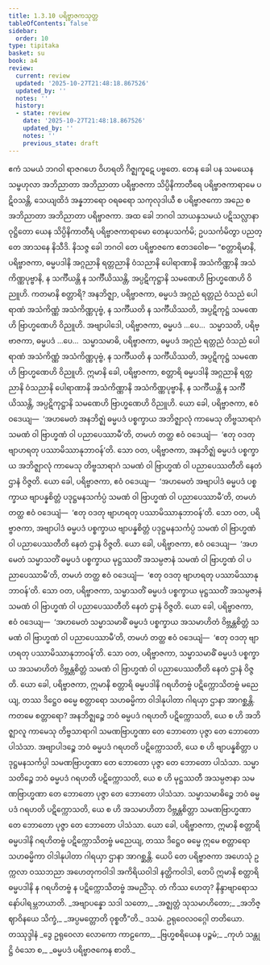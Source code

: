 ```yaml
---
title: 1.3.10 ပရိဗ္ဗာဇကသုတ္တ
tableOfContents: false
sidebar:
  order: 10
type: tipitaka
basket: su
book: a4
review:
  current: review
  updated: '2025-10-27T21:48:18.867526'
  updated_by: ''
  notes: ''
  history:
  - state: review
    date: '2025-10-27T21:48:18.867526'
    updated_by: ''
    notes: ''
    previous_state: draft
---
```



<ReviewStatus review={frontmatter.review} showDetails={true} />

<HypothesisAnnotation frontmatter={frontmatter} />

<DynamicBreadcrumb />

<Division number="30" book="a4" e="ch" v="15" p="338">

<Paragraph number="202" book="a4">
ဧကံ သမယံ ဘဂဝါ ရာဇဂဟေ ဝိဟရတိ ဂိဇ္ဈကူဋေ ပဗ္ဗတေ. တေန ခေါ ပန သမယေန သမ္ဗဟုလာ အဘိညာတာ အဘိညာတာ ပရိဗ္ဗာဇကာ သိပ္ပိနိကာတီရေ ပရိဗ္ဗာဇကာရာမေ ပဋိဝသန္တိ, သေယျထိဒံ အန္နဘာရော ဝရဓရော သကုလုဒါယီ စ ပရိဗ္ဗာဇကော အညေ စ အဘိညာတာ အဘိညာတာ ပရိဗ္ဗာဇကာ. အထ ခေါ ဘဂဝါ သာယနှသမယံ ပဋိသလ္လာနာ ဝုဋ္ဌိတော ယေန သိပ္ပိနိကာတီရံ ပရိဗ္ဗာဇကာရာမော တေနုပသင်္ကမိ; ဥပသင်္ကမိတွာ ပညတ္တေ အာသနေ နိသီဒိ. နိသဇ္ဇ ခေါ ဘဂဝါ တေ ပရိဗ္ဗာဇကေ ဧတဒဝေါစ—
</Paragraph>

<Paragraph number="203" book="a4">
“စတ္တာရိမာနိ, ပရိဗ္ဗာဇကာ, ဓမ္မပဒါနိ အဂ္ဂညာနိ ရတ္တညာနိ ဝံသညာနိ ပေါရာဏာနိ အသံကိဏ္ဏာနိ အသံကိဏ္ဏပုဗ္ဗာနိ, န သင်္ကီယန္တိ န သင်္ကီယိဿန္တိ, အပ္ပဋိကုဋ္ဌာနိ သမဏေဟိ ဗြာဟ္မဏေဟိ ဝိညူဟိ. ကတမာနိ စတ္တာရိ? အနဘိဇ္ဈာ, ပရိဗ္ဗာဇကာ, ဓမ္မပဒံ အဂ္ဂညံ ရတ္တညံ ဝံသညံ ပေါရာဏံ အသံကိဏ္ဏံ အသံကိဏ္ဏပုဗ္ဗံ, န သင်္ကီယတိ န သင်္ကီယိဿတိ, အပ္ပဋိကုဋ္ဌံ သမဏေဟိ ဗြာဟ္မဏေဟိ ဝိညူဟိ. အဗျာပါဒေါ, ပရိဗ္ဗာဇကာ, ဓမ္မပဒံ …ပေ…  သမ္မာသတိ, ပရိဗ္ဗာဇကာ, ဓမ္မပဒံ …ပေ…  သမ္မာသမာဓိ, ပရိဗ္ဗာဇကာ, ဓမ္မပဒံ အဂ္ဂညံ ရတ္တညံ ဝံသညံ ပေါရာဏံ အသံကိဏ္ဏံ အသံကိဏ္ဏပုဗ္ဗံ, န သင်္ကီယတိ န သင်္ကီယိဿတိ, အပ္ပဋိကုဋ္ဌံ သမဏေဟိ ဗြာဟ္မဏေဟိ ဝိညူဟိ. ဣမာနိ ခေါ, ပရိဗ္ဗာဇကာ, စတ္တာရိ ဓမ္မပဒါနိ အဂ္ဂညာနိ ရတ္တညာနိ ဝံသညာနိ ပေါရာဏာနိ အသံကိဏ္ဏာနိ အသံကိဏ္ဏပုဗ္ဗာနိ, န သင်္ကီယန္တိ န သင်္ကီယိဿန္တိ, အပ္ပဋိကုဋ္ဌာနိ သမဏေဟိ ဗြာဟ္မဏေဟိ ဝိညူဟိ.
</Paragraph>

<Paragraph number="204" book="a4">
ယော ခေါ, ပရိဗ္ဗာဇကာ, ဧဝံ ဝဒေယျ—  ‘အဟမေတံ အနဘိဇ္ဈံ ဓမ္မပဒံ ပစ္စက္ခာယ အဘိဇ္ဈာလုံ ကာမေသု တိဗ္ဗသာရာဂံ သမဏံ ဝါ ဗြာဟ္မဏံ ဝါ ပညာပေဿာမီ’တိ, တမဟံ တတ္ထ ဧဝံ ဝဒေယျံ—  ‘ဧတု ဝဒတု ဗျာဟရတု ပဿာမိဿာနုဘာဝန်’တိ. သော ဝတ, ပရိဗ္ဗာဇကာ, အနဘိဇ္ဈံ ဓမ္မပဒံ ပစ္စက္ခာယ အဘိဇ္ဈာလုံ ကာမေသု တိဗ္ဗသာရာဂံ သမဏံ ဝါ ဗြာဟ္မဏံ ဝါ ပညာပေဿတီတိ နေတံ ဌာနံ ဝိဇ္ဇတိ.
</Paragraph>

<Paragraph number="205" book="a4">
ယော ခေါ, ပရိဗ္ဗာဇကာ, ဧဝံ ဝဒေယျ—  ‘အဟမေတံ အဗျာပါဒံ ဓမ္မပဒံ ပစ္စက္ခာယ ဗျာပန္နစိတ္တံ ပဒုဋ္ဌမနသင်္ကပ္ပံ သမဏံ ဝါ ဗြာဟ္မဏံ ဝါ ပညာပေဿာမီ’တိ, တမဟံ တတ္ထ ဧဝံ ဝဒေယျံ—  ‘ဧတု ဝဒတု ဗျာဟရတု ပဿာမိဿာနုဘာဝန်’တိ. သော ဝတ, ပရိဗ္ဗာဇကာ, အဗျာပါဒံ ဓမ္မပဒံ ပစ္စက္ခာယ ဗျာပန္နစိတ္တံ ပဒုဋ္ဌမနသင်္ကပ္ပံ သမဏံ ဝါ ဗြာဟ္မဏံ ဝါ ပညာပေဿတီတိ နေတံ ဌာနံ ဝိဇ္ဇတိ.
</Paragraph>

<Paragraph number="206" book="a4">
ယော ခေါ, ပရိဗ္ဗာဇကာ, ဧဝံ ဝဒေယျ—  ‘အဟမေတံ သမ္မာသတိံ ဓမ္မပဒံ ပစ္စက္ခာယ မုဋ္ဌဿတိံ အသမ္ပဇာနံ သမဏံ ဝါ ဗြာဟ္မဏံ ဝါ ပညာပေဿာမီ’တိ, တမဟံ တတ္ထ ဧဝံ ဝဒေယျံ—  ‘ဧတု ဝဒတု ဗျာဟရတု ပဿာမိဿာနုဘာဝန်’တိ. သော ဝတ, ပရိဗ္ဗာဇကာ, သမ္မာသတိံ ဓမ္မပဒံ ပစ္စက္ခာယ မုဋ္ဌဿတိံ အသမ္ပဇာနံ သမဏံ ဝါ ဗြာဟ္မဏံ ဝါ ပညာပေဿတီတိ နေတံ ဌာနံ ဝိဇ္ဇတိ.
</Paragraph>

<Paragraph number="207" book="a4">
ယော ခေါ, ပရိဗ္ဗာဇကာ, ဧဝံ ဝဒေယျ—  ‘အဟမေတံ သမ္မာသမာဓိံ ဓမ္မပဒံ ပစ္စက္ခာယ အသမာဟိတံ ဝိဗ္ဘန္တစိတ္တံ သမဏံ ဝါ ဗြာဟ္မဏံ ဝါ ပညာပေဿာမီ’တိ, တမဟံ တတ္ထ ဧဝံ ဝဒေယျံ—  ‘ဧတု ဝဒတု ဗျာဟရတု ပဿာမိဿာနုဘာဝန်’တိ. သော ဝတ, ပရိဗ္ဗာဇကာ, သမ္မာသမာဓိံ ဓမ္မပဒံ ပစ္စက္ခာယ အသမာဟိတံ ဝိဗ္ဘန္တစိတ္တံ သမဏံ ဝါ ဗြာဟ္မဏံ ဝါ ပညာပေဿတီတိ နေတံ ဌာနံ ဝိဇ္ဇတိ.
</Paragraph>

<Paragraph number="208" book="a4">
ယော ခေါ, ပရိဗ္ဗာဇကာ, ဣမာနိ စတ္တာရိ ဓမ္မပဒါနိ ဂရဟိတဗ္ဗံ ပဋိက္ကောသိတဗ္ဗံ မညေယျ, တဿ ဒိဋ္ဌေဝ ဓမ္မေ စတ္တာရော သဟဓမ္မိကာ ဝါဒါနုပါတာ ဂါရယှာ ဌာနာ အာဂစ္ဆန္တိ. ကတမေ စတ္တာရော? အနဘိဇ္ဈဉ္စေ ဘဝံ ဓမ္မပဒံ ဂရဟတိ ပဋိက္ကောသတိ, ယေ စ ဟိ အဘိဇ္ဈာလူ ကာမေသု တိဗ္ဗသာရာဂါ သမဏဗြာဟ္မဏာ တေ ဘောတော ပုဇ္ဇာ တေ ဘောတော ပါသံသာ. အဗျာပါဒဉ္စေ ဘဝံ ဓမ္မပဒံ ဂရဟတိ ပဋိက္ကောသတိ, ယေ စ ဟိ ဗျာပန္နစိတ္တာ ပဒုဋ္ဌမနသင်္ကပ္ပါ သမဏဗြာဟ္မဏာ တေ ဘောတော ပုဇ္ဇာ တေ ဘောတော ပါသံသာ. သမ္မာသတိဉ္စေ ဘဝံ ဓမ္မပဒံ ဂရဟတိ ပဋိက္ကောသတိ, ယေ စ ဟိ မုဋ္ဌဿတီ အသမ္ပဇာနာ သမဏဗြာဟ္မဏာ တေ ဘောတော ပုဇ္ဇာ တေ ဘောတော ပါသံသာ. သမ္မာသမာဓိဉ္စေ ဘဝံ ဓမ္မပဒံ ဂရဟတိ ပဋိက္ကောသတိ, ယေ စ ဟိ အသမာဟိတာ ဝိဗ္ဘန္တစိတ္တာ သမဏဗြာဟ္မဏာ တေ ဘောတော ပုဇ္ဇာ တေ ဘောတော ပါသံသာ.
</Paragraph>

<Paragraph number="209" book="a4">
ယော ခေါ, ပရိဗ္ဗာဇကာ, ဣမာနိ စတ္တာရိ ဓမ္မပဒါနိ ဂရဟိတဗ္ဗံ ပဋိက္ကောသိတဗ္ဗံ မညေယျ, တဿ ဒိဋ္ဌေဝ ဓမ္မေ ဣမေ စတ္တာရော သဟဓမ္မိကာ ဝါဒါနုပါတာ ဂါရယှာ ဌာနာ အာဂစ္ဆန္တိ. ယေပိ တေ ပရိဗ္ဗာဇကာ အဟေသုံ ဥက္ကလာ ဝဿဘညာ အဟေတုကဝါဒါ အကိရိယဝါဒါ နတ္ထိကဝါဒါ, တေပိ ဣမာနိ စတ္တာရိ ဓမ္မပဒါနိ န ဂရဟိတဗ္ဗံ န ပဋိက္ကောသိတဗ္ဗံ အမညိံသု. တံ ကိဿ ဟေတု? နိန္ဒာဗျာရောသနော်ပါရမ္ဘဘယာတိ.
</Paragraph>

<Paragraph number="210" type="verses" book="a4">
_အဗျာပန္နော သဒါ သတော,_  
_အဇ္ဈတ္တံ သုသမာဟိတော;_  
_အဘိဇ္ဈာဝိနယေ သိက္ခံ,_  
_အပ္ပမတ္တောတိ ဝုစ္စတီ”တိ._  


</Paragraph>
</Division>

<Paragraph number="211" type="center" book="a4">
ဒသမံ.



</Paragraph>

<Paragraph number="212" type="center" book="a4">
ဥရုဝေလဝဂ္ဂေါ တတိယော.



</Paragraph>

<Paragraph number="213" type="center" book="a4">
တဿုဒ္ဒါနံ


</Paragraph>

<Paragraph number="214" type="verses" book="a4">
_ဒွေ ဥရုဝေလာ လောကော ကာဠကော,_  
_ဗြဟ္မစရိယေန ပဉ္စမံ;_  
_ကုဟံ သန္တုဋ္ဌိ ဝံသော စ,_  
_ဓမ္မပဒံ ပရိဗ္ဗာဇကေန စာတိ._
</Paragraph>